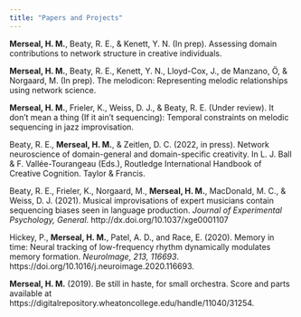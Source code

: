 ```yaml
---
title: "Papers and Projects"
---
```


**Merseal, H. M.**, Beaty, R. E., & Kenett, Y. N. (In prep). Assessing domain contributions to network structure in creative individuals.

**Merseal, H. M.**, Beaty, R. E., Kenett, Y. N., Lloyd-Cox, J., de Manzano, Ö, & Norgaard, M. (In prep). The melodicon: Representing melodic relationships using network science.

**Merseal, H. M.**, Frieler, K., Weiss, D. J., & Beaty, R. E. (Under review). It don't mean a thing (If it ain't sequencing): Temporal constraints on melodic sequencing in jazz improvisation.

Beaty, R. E., **Merseal, H. M.**, & Zeitlen, D. C. (2022, in press). Network neuroscience of domain-general and domain-specific creativity. In L. J. Ball & F. Vallée-Tourangeau (Eds.), Routledge International Handbook of Creative Cognition. Taylor & Francis. 

Beaty, R. E., Frieler, K., Norgaard, M., **Merseal, H. M.**, MacDonald, M. C., & Weiss, D. J. (2021). Musical improvisations of expert musicians contain sequencing biases seen in language production. *Journal of Experimental Psychology, General*. http://dx.doi.org/10.1037/xge0001107

Hickey, P., **Merseal, H. M.**, Patel, A. D., and Race, E. (2020). Memory in time: Neural tracking of low-frequency rhythm dynamically modulates memory formation. *NeuroImage, 213, 116693*. https://doi.org/10.1016/j.neuroimage.2020.116693.

**Merseal, H. M.** (2019). Be still in haste, for small orchestra. Score and parts available at https://digitalrepository.wheatoncollege.edu/handle/11040/31254.

